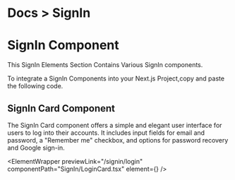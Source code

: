
<h1 className="text-gray-200 text-[14px] mt-3 ">
  <span className="text-gray-500 ">Docs ></span> SignIn
</h1>

# SignIn Component

This SignIn Elements Section Contains Various SignIn components.

To integrate a SignIn Components into your Next.js Project,copy and paste the following code.

## SignIn Card Component

The SignIn Card component offers a simple and elegant user interface for users to log into their accounts. It includes input fields for email and password, a "Remember me" checkbox, and options for password recovery and Google sign-in.

<ElementWrapper
  previewLink="/signin/login"
  componentPath="SignIn/LoginCard.tsx"
  element={<LoginCard />}
/>
